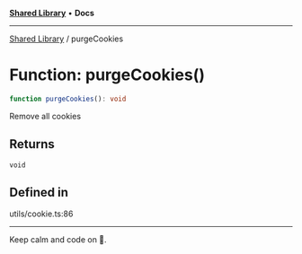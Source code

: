 
<Meta title="Libs/Shared/functions/purgeCookies" />



[**Shared Library**](/?path=/docs/libs-shared-overview--page) • **Docs**

***

[Shared Library](/?path=/docs/libs-shared-overview--page) / purgeCookies

# Function: purgeCookies()

```ts
function purgeCookies(): void
```

Remove all cookies

## Returns

`void`

## Defined in

utils/cookie.ts:86


***

Keep calm and code on 🤘.